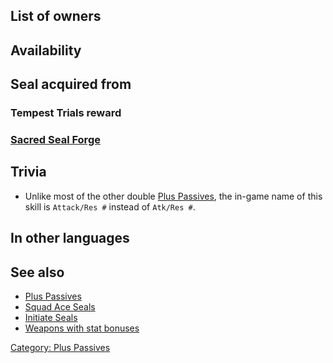 {{SkillPage Tabs}}{{Passive
|name=Attack/Res
|type=A
|exclusive=0
|1name=Attack/Res 1
|1tagid=SID_攻撃魔防1
|1promotionRarity=5
|1promotionTier=1
|alt1name=Attack Res 1
|1effect=Grants Atk/Res+1.
|1cost=80
|1required=Attack +1;Resistance +1
|2name=Attack/Res 2
|2tagid=SID_攻撃魔防2
|alt2name=Attack Res 2
|2effect=Grants Atk/Res+2.
|2cost=160
|statModifiers1=0,1,0,0,1
|statModifiers2=0,2,0,0,2
|canUseMove={{MoveList|all}}
|canUseWeapon={{WeaponList|all}}
|properties=random_all
}}
==List of owners==
{{Skill Hero List}}
==Availability==
{{PassiveFocusList}}
{{PassiveDistributionList}}
{{PassiveCombatManualList}}
==Seal acquired from==
===Tempest Trials reward===
{{Tempest Trials seal reward}}

===[[Sacred Seal Forge]]===
{{SealCosts
|seals=Attack/Res 1;Attack/Res 2
|badgeColor=Transparent
|costs1=20;100;20
|costs2=400;1000;100
}}
==Trivia==
* Unlike most of the other double [[Plus Passives]], the in-game name of this skill is <code>Attack/Res #</code> instead of <code>Atk/Res #</code>.
==In other languages==
{{OtherLanguages
|english=Attack/Res
|japanese=攻撃魔防
|german=Ang./Res.
|spanishEU=Ata/Res
|spanishLA=Atq./Res.
|french=Attaque/Rés
|italian=Att/Res
|chineseTW=攻擊魔防
|portuguese=Atq./Res.
}}

==See also==
* [[Plus Passives]]
* [[Squad Ace Seals]]
* [[Initiate Seals]]
* [[:Category:Weapons with stat bonuses|Weapons with stat bonuses]]
{{Seals Navbox}}
{{Passives Navbox|A}}
[[Category: Plus Passives]]